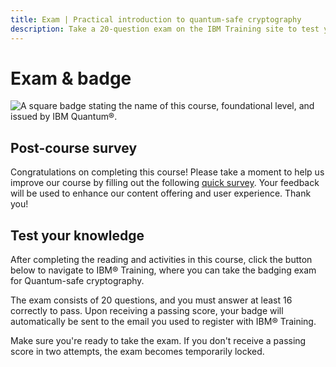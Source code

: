 ```yaml
---
title: Exam | Practical introduction to quantum-safe cryptography
description: Take a 20-question exam on the IBM Training site to test your quantum-safe cryptography skills and receive a badge through Credly.
---
```


# Exam & badge

![A square badge stating the name of this course, foundational level, and issued by IBM Quantum&reg;.](/learning/images/courses/quantum-safe-cryptography/exam/badge.avif)

## Post-course survey

Congratulations on completing this course! Please take a moment to help us improve our course by filling out the following [quick survey](https://your.feedback.ibm.com/jfe/form/SV_d3XWeuV7hEC8Dki). Your feedback will be used to enhance our content offering and user experience. Thank you!

## Test your knowledge

After completing the reading and activities in this course, click the button below to navigate to IBM&reg; Training, where you can take the badging exam for Quantum-safe cryptography.

The exam consists of 20 questions, and you must answer at least 16 correctly to pass. Upon receiving a passing score, your badge will automatically be sent to the email you used to register with IBM&reg; Training.

Make sure you're ready to take the exam. If you don't receive a passing score in two attempts, the exam becomes temporarily locked.

<LaunchExamButton href="https://www.ibm.com/training/course/practical-introduction-to-quantum-safe-cryptography-badge-quiz-DL46103G" />